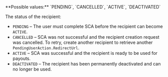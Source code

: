 <ResponseField name="Status" type="string">
**Possible values:** `PENDING`, `CANCELLED`, `ACTIVE`, `DEACTIVATED`

The status of the recipient: 
- `PENDING` – The user must complete SCA before the recipient can become `ACTIVE`. 
- `CANCELLED` – SCA was not successful and the recipient creation request was cancelled. To retry, create another recipient to retrieve another `PendingUserAction.RedirectUrl`.
- `ACTIVE` – SCA was successful and the recipient is ready to be used for payouts.
- `DEACTIVATED` – The recipient has been permanently deactivated and can no longer be used.
</ResponseField>